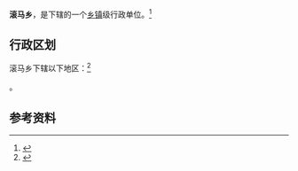 {{中国乡级行政区|52/26/24/200/000}}

'''滚马乡'''，是{{PRC admin/fullname|52/26/24/200/000|3}}下辖的一个[[乡镇|乡镇]]级行政单位。<ref>{{PRC admin/ref sgc|{{PRC admin/parent|52/26/24/200/000}}}}</ref>

== 行政区划 ==

滚马乡下辖以下地区：<ref>{{PRC admin/ref sgc|52/26/24/200/000}}</ref>

{{PRC admin/children|52/26/24/200/000}}。

== 参考资料 ==

{{reflist}}

{{行政区划小作品}}
{{PRC admin/navcat|52/26/24/200/000}}